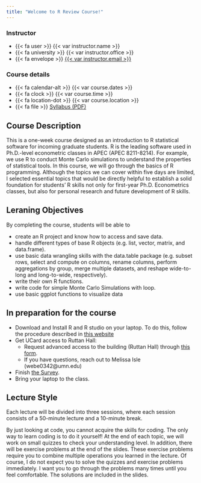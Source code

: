 ```yaml
---
title: "Welcome to R Review Course!"
---
```


:::: {.grid .course-details .course-details-smaller}

<!-- ::: {.g-col-12 .g-col-sm-6 .g-col-md-4} -->
::: {.g-col-12 .g-col-sm-6 .g-col-md-6}
### Instructor

- {{< fa user >}} {{< var instructor.name >}}
- {{< fa university >}} {{< var instructor.office >}}
- {{< fa envelope >}} <a href='mailto:{{< var instructor.email >}}'>{{< var instructor.email >}}</a>

:::

::: {.g-col-12 .g-col-sm-6 .g-col-md-6}
### Course details

- {{< fa calendar-alt >}} {{< var course.dates >}}
- {{< fa clock >}} {{< var course.time >}}
- {{< fa location-dot >}} {{< var course.location >}}
- {{< fa file >}} <a href='https://shunkei3.github.io/R-slides/z_doc/R_Summer_2024_Syllabus.pdf' target='_blank'>Syllabus (PDF)</a>
:::

::::


## Course Description

This is a one-week course designed as an introduction to R statistical software for incoming graduate students. R is the leading software used in Ph.D.-level econometric classes in APEC (APEC 8211-8214). For example, we use R to conduct Monte Carlo simulations to understand the properties of statistical tools. In this course, we will go through the basics of R programming. Although the topics we can cover within five days are limited, I selected essential topics that would be directly helpful to establish a solid foundation for students’ R skills not only for first-year Ph.D. Econometrics classes, but also for personal research and future development of R skills.



## Leraning Objectives

By completing the course, students will be able to 

+ create an R project and know how to access and save data.
+ handle different types of base R objects (e.g. list, vector, matrix, and data.frame). 
+ use basic data wrangling skills with the data.table package (e.g. subset rows, select and compute on columns, rename columns, perform aggregations by group, merge multiple datasets, and reshape wide-to-long and long-to-wide, respectively). 
+ write their own R functions. 
+ write code for simple Monte Carlo Simulations with loop.
+ use basic ggplot functions to visualize data


## In preparation for the course

+ Download and Install R and R studio on your laptop. To do this, follow the procedure described in [this website](https://posit.co/download/rstudio-desktop/)
+ Get UCard access to Ruttan Hall:
  + Request advanced access to the building (Ruttan Hall) through [this form](https://docs.google.com/forms/d/e/1FAIpQLScTSUXcENXbf5PBaqZPNW_kaDG2gEaVljUVd8saW4M4IFY3DQ/viewform).
  + If you have questions, reach out to Melissa Isle (webe0342@umn.edu)
+ Finish [the Survey](https://forms.gle/FqUFKkPMw3rMo3A86). 
+ Bring your laptop to the class.


## Lecture Style

Each lecture will be divided into three sessions, where each session consists of a 50-minute lecture and a 10-minute break. 

By just looking at code, you cannot acquire the skills for coding. The only way to learn coding is to do it yourself! At the end of each topic, we will work on small quizzes to check your understanding level. In addition, there will be exercise problems at the end of the slides. These exercise problems require you to combine multiple operations you learned in the lecture. Of course, I do not expect you to solve the quizzes and exercise problems immediately. I want you to go through the problems many times until you feel comfortable. The solutions are included in the slides.



